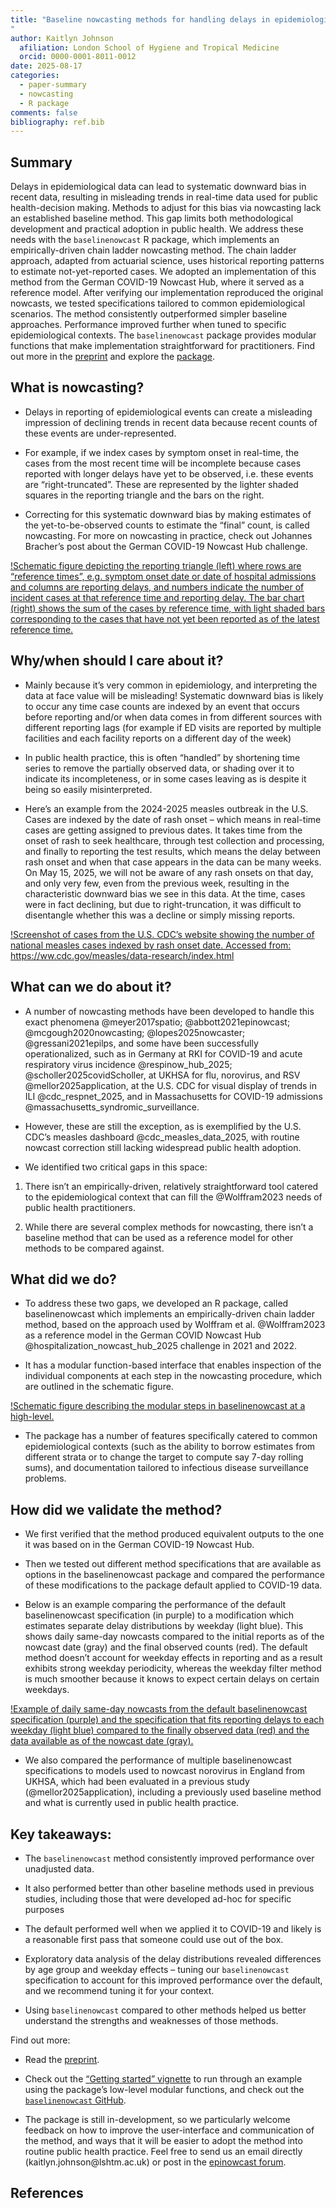 ```yaml
---
title: "Baseline nowcasting methods for handling delays in epidemiological data
"
author: Kaitlyn Johnson
  afiliation: London School of Hygiene and Tropical Medicine
  orcid: 0000-0001-8011-0012
date: 2025-08-17
categories:
  - paper-summary
  - nowcasting
  - R package
comments: false
bibliography: ref.bib
---
```



## Summary 

Delays in epidemiological data can lead to systematic downward bias in recent data, resulting in misleading trends in real-time data used for public health-decision making. Methods to adjust for this bias via nowcasting lack an established baseline method. This gap limits both methodological development and practical adoption in public health. We address these needs with the `baselinenowcast` R package, which implements an empirically-driven chain ladder nowcasting method. The chain ladder approach, adapted from actuarial science, uses historical reporting patterns to estimate not-yet-reported cases. We adopted an implementation of this method from the German COVID-19 Nowcast Hub, where it served as a reference model. After verifying our implementation reproduced the original nowcasts, we tested specifications tailored to common epidemiological scenarios. The method consistently outperformed simpler baseline approaches. Performance improved further when tuned to specific epidemiological contexts.
The `baselinenowcast` package provides modular functions that make implementation straightforward for practitioners. Find out more in the [preprint](https://www.medrxiv.org/content/10.1101/2025.08.14.25333653v1) and explore the [package](https://baselinenowcast.epinowcast.org/index.html).

## What is nowcasting?

- Delays in reporting of epidemiological events can create a misleading impression of declining trends in recent data because recent counts of these events are under-represented. 

- For example, if we index cases by symptom onset in real-time, the cases from the most recent time will be incomplete because cases reported with longer delays have yet to be observed, i.e. these events are “right-truncated”. These are represented by the lighter shaded squares in the reporting triangle and the bars on the right. 

- Correcting for this systematic downward bias by making estimates of the yet-to-be-observed counts to estimate the “final” count, is called nowcasting. For more on nowcasting in practice, check out Johannes Bracher’s post about the German COVID-19 Nowcast Hub challenge. 

[!Schematic figure depicting the reporting triangle (left) where rows are “reference times”, e.g. symptom onset date or date of hospital admissions and columns are reporting delays, and numbers indicate the number of incident cases at that reference time and reporting delay. The bar chart (right) shows the sum of the cases by reference time, with light shaded bars corresponding to the cases that have not yet been reported as of the latest reference time. ](reporting_triangle.png)

## Why/when should I care about it?

- Mainly because it’s very common in epidemiology, and interpreting the data at face value will be misleading! Systematic downward bias is likely to occur any time case counts are indexed by an event that occurs before reporting and/or when data comes in from different sources with different reporting lags (for example if ED visits are reported by multiple facilities and each facility reports on a different day of the week)

- In public health practice, this is often “handled” by shortening time series to remove the partially observed data, or shading over it to indicate its incompleteness, or in some cases leaving as is despite it being so easily misinterpreted. 

- Here’s an example from the 2024-2025 measles outbreak in the U.S. Cases are indexed by the date of rash onset – which means in real-time cases are getting assigned to previous dates. It takes time from the onset of rash to seek healthcare, through test collection and processing, and finally to reporting the test results, which means the delay between rash onset and when that case appears in the data can be many weeks. On May 15, 2025, we will not be aware of any rash onsets on that day, and only very few, even from the previous week, resulting in the characteristic downward bias we see in this data. At the time, cases were in fact declining, but due to right-truncation, it was difficult to disentangle whether this was a decline or simply missing reports. 

[!Screenshot of cases from the U.S. CDC’s website showing the number of national measles cases indexed by rash onset date. Accessed from: https://ww.cdc.gov/measles/data-research/index.html](cdc_measles.png)

## What can we do about it? 

- A number of nowcasting methods have been developed to handle this exact phenomena @meyer2017spatio; @abbott2021epinowcast; @mcgough2020nowcasting; @lopes2025nowcaster; @gressani2021epilps, and some have been successfully operationalized, such as in Germany at RKI for COVID-19 and acute respiratory virus incidence @respinow_hub_2025; @scholler2025covidScholler, at UKHSA for flu, norovirus, and RSV @mellor2025application, at the U.S. CDC for visual display of trends in ILI @cdc_respnet_2025, and in Massachusetts for COVID-19 admissions @massachusetts_syndromic_surveillance. 

- However, these are still the exception, as is exemplified by the U.S. CDC’s measles dashboard @cdc_measles_data_2025, with routine nowcast correction still lacking widespread public health adoption. 
- We identified two critical gaps in this space: 

1. There isn’t an empirically-driven, relatively straightforward tool catered to the epidemiological context that can fill the @Wolffram2023 needs of public health practitioners. 

1. While there are several complex methods for nowcasting, there isn’t a baseline method that can be used as a reference model for other methods to be compared against. 

## What did we do?

- To address these two gaps, we developed an R package, called baselinenowcast which implements an empirically-driven chain ladder method, based on the approach used by Wolffram et al. @Wolffram2023 as a reference model in the German COVID Nowcast Hub @hospitalization_nowcast_hub_2025 challenge in 2021 and 2022. 

- It has a modular function-based interface that enables inspection of the individual components at each step in the nowcasting procedure, which are outlined in the schematic figure.

[!Schematic figure describing the modular steps in baselinenowcast at a high-level.](method_schematic.png)

- The package has a number of features specifically catered to common epidemiological contexts (such as the ability to borrow estimates from different strata or to change the target to compute say 7-day rolling sums), and documentation tailored to infectious disease surveillance problems.

## How did we validate the method?

- We first verified that the method produced equivalent outputs to the one it was based on in the German COVID-19 Nowcast Hub. 

- Then we tested out different method specifications that are available as options in the baselinenowcast package and compared the performance of these modifications to the package default applied to COVID-19 data. 

- Below is an example comparing the performance of the default baselinenowcast specification (in purple) to a modification which estimates separate delay distributions by weekday (light blue). This shows daily same-day nowcasts compared to the initial reports as of the nowcast date (gray) and the final observed counts (red). The default method doesn’t account for weekday effects in reporting and as a result exhibits strong weekday periodicity, whereas the weekday filter method is much smoother because it knows to expect certain delays on certain weekdays. 

[!Example of daily same-day nowcasts from the default baselinenowcast specification (purple) and the specification that fits reporting delays to each weekday (light blue) compared to the finally observed data (red) and the data available as of the nowcast date (gray). ](method_specification_comparison_example.png)

- We also compared the performance of multiple baselinenowcast specifications to models used to nowcast norovirus in England from UKHSA, which had been evaluated in a previous study (@mellor2025application), including a previously used baseline method and what is currently used in public health practice. 

## Key takeaways:

- The `baselinenowcast` method consistently improved performance over unadjusted data.

- It also performed better than other baseline methods used in previous studies, including those that were developed ad-hoc for specific purposes

- The default performed well when we applied it to COVID-19 and likely is a reasonable first pass that someone could use out of the box.

- Exploratory data analysis of the delay distributions revealed differences by age group and weekday effects –  tuning our `baselinenowcast` specification to account for this improved performance over the default, and we recommend tuning it for your context. 

- Using `baselinenowcast` compared to other methods helped us better understand the strengths and weaknesses of those methods. 

Find out more:

- Read the [preprint](https://www.medrxiv.org/content/10.1101/2025.08.14.25333653v1).

- Check out the [“Getting started” vignette](https://baselinenowcast.epinowcast.org/articles/baselinenowcast.html) to run through an example using the package’s low-level modular functions, and check out the [`baselinenowcast` GitHub](https://github.com/epinowcast/baselinenowcast).

- The package is still in-development, so we particularly welcome feedback on how to improve the user-interface and communication of the method, and ways that it will be easier to adopt the method into routine public health practice. Feel free to send us an email directly (kaitlyn.johnson@lshtm.ac.uk) or post in the [epinowcast forum](https://community.epinowcast.org/latest).

## References








